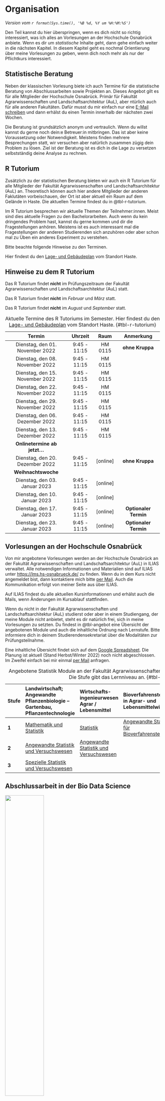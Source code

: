 # Organisation

*Version vom `r format(Sys.time(), '%B %d, %Y um %H:%M:%S')`*

Den Teil kannst du hier überspringen, wenn es dich nicht so richtig interessiert, was ich alles an Vorlesungen an der Hochschule Osnabrück anbiete. Wenn es dir um *statistische* Inhalte geht, dann gehe einfach weiter in die nächsten Kapitel. In diesem Kapitel geht es nochmal Orientierung über meine Vorlesungen zu geben, wenn dich noch mehr als nur der Pflichtkurs interessiert.

## Statistische Beratung

Neben der klassischen Vorlesung biete ich auch Termine für die statistische Beratung von Abschlussarbeiten sowie Projekten an. Dieses Angebot gilt es für alle Mitglieder der Hochschule Osnabrück. Primär für Fakultät Agrarwissenschaften und Landschaftsarchitektur (AuL), aber ntürlich auch für alle anderen Fakultäten. Dafür musst du mir einfach nur eine [E-Mail schreiben](#sec-contact-mail) und dann erhälst du einen Termin innerhalb der nächsten zwei Wochen.

Die Beratung ist grundsätzlich anonym und vertraulich. Wenn du willst kannst du gerne noch dein:e Betreuer:in mitbringen. Das ist aber keine Voraussetzung oder Notwendigkeit. Meistens finden mehrere Besprechungen statt, wir versuchen aber natürlich zusammen zügig dein Problem zu lösen. Ziel ist der Beratung ist es dich in die Lage zu versetzen selbstständig deine Analyse zu rechnen.

## R Tutorium {#sec-r-tutorium}

Zusätzlich zu der statistischen Beratung bieten wir auch ein R Tutorium für alle Mitglieder der Fakultät Agrarwissenschaften und Landschaftsarchitektur (AuL) an. Theoretisch können auch hier andere Mitglieder der anderen Faklutäten vorbeischauen, der Ort ist aber aktuell ein Raum auf dem Gelände in Haste. Die aktuellen Termine findest du in @tbl-r-tutorium.

Im R Tutorium besprechen wir aktuelle Themen der Teilnehmer:innen. Meist sind dies aktuelle Fragen zu den Bachelorarbeiten. Auch wenn du kein dringendes Problem hast, kannst du gerne kommen und dir die Fragestellungen anhören. Meistens ist es auch interessant mal die Fragestellungen der anderen Studierenden sich anzuhören oder aber schon mal zu Üben ein anderes Experiment zu verstehen.

Bitte beachte folgende Hinweise zu den Terminen.

::: column-margin
Hier findest du den [Lage- und Gebäudeplan](https://www.hs-osnabrueck.de/wir/wir-stellen-uns-vor/wir-in-osnabrueck-und-lingen-standort-und-gebaeudeplaene/standort-haste/) vom Standort Haste.
:::

::: callout-note
## Hinweise zu dem R Tutorium

Das R Tutorium findet **nicht** im Prüfungszeitraum der Fakultät Agrarwissenschaften und Landschaftsarchitektur (AuL) statt.

Das R Tutorium findet **nicht** im *Februar* und *März* statt.

Das R Tutorium findet **nicht** im *August* und *September* statt.
:::

::: column-page
|             Termin              |   Uhrzeit    |    Raum    |       Anmerkung       |
|:-------------------------------:|:------------:|:----------:|:---------------------:|
| Dienstag, den 01. November 2022 | 9:45 - 11:15 |  HM 0115   |    **ohne Kruppa**    |
| Dienstag, den 08. November 2022 | 9:45 - 11:15 |  HM 0115   |                       |
| Dienstag, den 15. November 2022 | 9:45 - 11:15 |  HM 0115   |                       |
| Dienstag, den 22. November 2022 | 9:45 - 11:15 |  HM 0115   |                       |
| Dienstag, den 29. November 2022 | 9:45 - 11:15 |  HM 0115   |                       |
| Dienstag, den 06. Dezember 2022 | 9:45 - 11:15 |  HM 0115   |                       |
| Dienstag, den 13. Dezember 2022 | 9:45 - 11:15 |  HM 0115   |                       |
|  **Onlinetermine ab jetzt...**  |              |            |                       |
| Dienstag, den 20. Dezember 2022 | 9:45 - 11:15 | \[online\] |    **ohne Kruppa**    |
|       **Weihnachtswoche**       |              |            |                       |
|  Dienstag, den 03. Januar 2023  | 9:45 - 11:15 | \[online\] |                       |
|  Dienstag, den 10. Januar 2023  | 9:45 - 11:15 | \[online\] |                       |
|  Dienstag, den 17. Januar 2023  | 9:45 - 11:15 | \[online\] | **Optionaler Termin** |
|  Dienstag, den 23. Januar 2023  | 9:45 - 11:15 | \[online\] | **Optionaler Termin** |

: Aktuelle Termine des R Tutoriums im Semester. Hier findest du den [Lage- und Gebäudeplan](https://www.hs-osnabrueck.de/wir/wir-stellen-uns-vor/wir-in-osnabrueck-und-lingen-standort-und-gebaeudeplaene/standort-haste/) vom Standort Haste. {#tbl-r-tutorium}
:::

## Vorlesungen an der Hochschule Osnabrück {#sec-vorlesungen-hs}

Von mir angebotene Vorlesungen werden an der Hochschule Osnabrück an der Fakultät Agrarwissenschaften und Landschaftsarchitektur (AuL) in ILIAS verwaltet. Alle notwendigen Informationen und Materialien sind auf ILIAS unter <https://lms.hs-osnabrueck.de/> zu finden. Wenn du in dem Kurs nicht angemeldet bist, dann kontaktiere mich bitte [per Mail](#sec-contact-mail). Auch die Kommunikation erfolgt von meiner Seite aus über ILIAS.

[Auf ILIAS findest du alle aktuellen Kursinformationen und erhälst auch die Mails, wenn Änderungen im Kursablauf stattfinden.]{.aside}

Wenn du nicht in der Fakultät Agrarwissenschaften und Landschaftsarchitektur (AuL) studierst oder aber in einem Studiengang, der meine Module nicht anbietet, steht es dir natürlich frei, sich in meine Vorlesungen zu setzten. Du findest in @tbl-angebot eine Übersicht der angebotenen Module und auch die inhaltliche Ordnung nach Lernstufe. Bitte informiere dich in deinem Studierendensekretariat über die Modalitäten zur Prüfungsteilnahme.

Eine inhaltliche Übersicht findet sich auf dem [Google Spreadsheet](https://docs.google.com/spreadsheets/d/1WCTnJnofz5OrGZth6LKyPGQvQUUw31t7OfnAE6yz-ww/edit?usp=sharing). Die Planung ist aktuell (Stand Herbst/Winter 2022) noch nicht abgeschlossen. Im Zweifel einfach bei mir einmal [per Mail](#sec-contact-mail) anfragen.

::: column-page
| Stufe | **Landwirtschaft; Angewandte Pflanzenbiologie -- Gartenbau, Pflanzentechnologie**      | **Wirtschafts- ingenieurwesen Agrar / Lebensmittel**                                   | **Bioverfahrenstechnik in Agrar- und Lebensmittelwirtschaft**                                 | **Angewandte Nutztier- und Pflanzenwissenschaften**          |
|:------|:---------------------------------------------------------------------------------------|:---------------------------------------------------------------------------------------|:----------------------------------------------------------------------------------------------|--------------------------------------------------------------|
| **1** | [Mathematik und Statistik](https://www.hs-osnabrueck.de/module/44b0266/)               | [Statistik](https://www.hs-osnabrueck.de/module/44b0568/)                              | [Angewandte Statistik für Bioverfahrenstechnik](https://www.hs-osnabrueck.de/module/44b0567/) |                                                              |
| **2** | [Angewandte Statistik und Versuchswesen](https://www.hs-osnabrueck.de/module/44b0400/) | [Angewandte Statistik und Versuchswesen](https://www.hs-osnabrueck.de/module/44b0400/) |                                                                                               |                                                              |
| **3** | [Spezielle Statistik und Versuchswesen](https://www.hs-osnabrueck.de/module/44b0390/)  |                                                                                        |                                                                                               | [Biostatistik](https://www.hs-osnabrueck.de/module/44m0161/) |

: Angebotene Statistik Module an der Fakultät Agrarwissenschaften und Landschaftsarchitektur (AuL). Die Stufe gibt das Lernniveau an. {#tbl-angebot}
:::

## Abschlussarbeit in der Bio Data Science

![](images/caution.png){fig-align="center" width="50%"}

Hier findest sich eine aktuelle Struktursammlung für die Bachelor- und Masterarbeit. Hier findest du keine Themen. Dafür musst du mich bitte ansprechen oder eine E-Mail schreiben. Die Themen finden sich dann etwa mit Kooperationspartern oder aber eher methodisch ohne echte Daten. Das müssen wir dann aber Absprechen.

### Bachelorarbeit

-   Die Bachelorarbeit umfasst einen Zeitraum von 12 Wochen. Bei Unsicherheit über das Thema kann *einmalig* eine vierwöchige Einarbeitungsphase vereinbart werden. Danach wird das Thema der Bachelorarbeit konkretisiert.
-   Der Umfang sollte die 30 Seiten nicht überschreiten.
-   Die Arbeit umfasst ca. 30 Referenzen, davon sind die meisten aktuelleren Datum.
-   Ein Bewertungsbogen für die Bachelorarbeit steht zu Beginn der Arbeit zu Verfügung und kann jederzeit eingesehen werden.
-   Im Rahmen der Betreuung finden mindestens alle zwei Wochen ein Zoom-Treffen statt in dem der aktuelle Fortschritt der Arbeit besprochen wird.
-   Nach vier Wochen wird eine kurze Präsentation der bisherigen erarbeiteten Inhalte gegeben.
-   Mit einem *methodischen* Thema wird die Arbeit in [Quarto in R](https://quarto.org/) oder in [LaTeX in Overleaf](https://www.overleaf.com/) geschreiben.

### Masterarbeit

-   Der Umfang sollte die 60 Seiten nicht überschreiten.
-   Die Arbeit umfasst ca. 40 Referenzen, davon sind die meisten aktuelleren Datum.

::: {.callout-caution collapse="true"}
## Korrekte Schreibweise von einer Formel

*work in progress*

$$
y \sim x_1 + x_2
$$

mit

-   $y$ gleich dem gemessenen Frischgewicht.
-   $x_1$, der Einflussvariable 1
-   $x_2$, der Einflussvariable 2
:::
